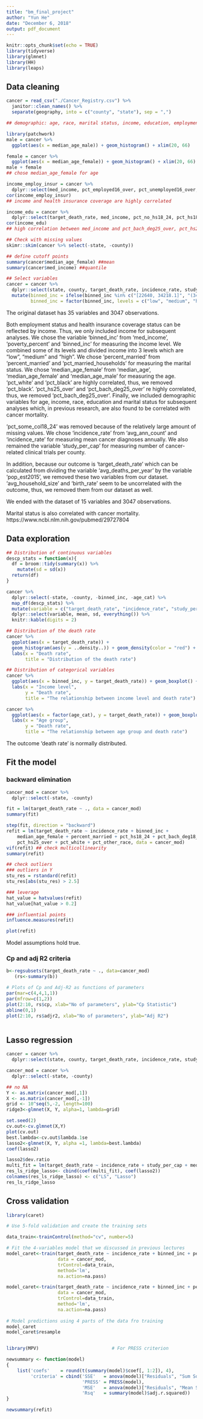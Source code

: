 ```yaml
---
title: "bm_final_project"
author: "Yun He"
date: "December 6, 2018"
output: pdf_document
---
```


```r
knitr::opts_chunk$set(echo = TRUE)
library(tidyverse)
library(glmnet)
library(HH)
library(leaps)
```

## Data cleaning 

```r
cancer = read_csv("./Cancer_Registry.csv") %>% 
  janitor::clean_names() %>% 
  separate(geography, into = c("county", "state"), sep = ",")

## demographic: age, race, marital status, income, education, employment and health insurance coverage

library(patchwork)
male = cancer %>% 
  ggplot(aes(x = median_age_male)) + geom_histogram() + xlim(20, 66)

female = cancer %>% 
  ggplot(aes(x = median_age_female)) + geom_histogram() + xlim(20, 66)
male + female
## chose median_age_female for age

income_employ_insur = cancer %>% 
  dplyr::select(med_income, pct_employed16_over, pct_unemployed16_over, pct_private_coverage, pct_private_coverage_alone, pct_emp_priv_coverage, pct_public_coverage, pct_public_coverage_alone)
cor(income_employ_insur)
## income and health insurance coverage are highly correlated

income_edu = cancer %>% 
  dplyr::select(target_death_rate, med_income, pct_no_hs18_24, pct_hs18_24, pct_bach_deg18_24, pct_hs25_over, pct_bach_deg25_over)
cor(income_edu) 
## high correlation between med_income and pct_bach_deg25_over, pct_hs25_over and pct_bach_deg25_over, so choose pct_hs25_over

## Check with missing values
skimr::skim(cancer %>% select(-state, -county))

## define cutoff points
summary(cancer$median_age_female) ##mean
summary(cancer$med_income) ##quantile

## Select variables
cancer = cancer %>% 
  dplyr::select(state, county, target_death_rate, incidence_rate, study_per_cap, binned_inc, median_age_female, percent_married, pct_no_hs18_24, pct_hs18_24, pct_bach_deg18_24, pct_hs25_over, pct_white, pct_asian, pct_other_race) %>% 
  mutate(binned_inc = ifelse(binned_inc %in% c("[22640, 34218.1]", "(34218.1, 37413.8]", "(37413.8, 40362.7]"), "low", ifelse(binned_inc %in% c("(54545.6, 61494.5]", "(61494.5, 125635]"), "high", "medium")),
         binned_inc = factor(binned_inc, levels = c("low", "medium", "high")))
```

The original dataset has 35 variables and 3047 observations. 

Both employment status and health insurance coverage status can be reflected by income. Thus, we only included income for subsequent analyses. We chose the variable 'binned_inc' from 'med_income', 'poverty_percent' and 'binned_inc' for measuring the income level. We combined some of its levels and divided income into 3 levels which are "low", "medium" and "high". We chose 'percent_married' from 'percent_married' and 'pct_married_households' for measuring the marital status. We chose 'median_age_female' from 'median_age', 'median_age_female' and 'median_age_male' for measuring the age. 'pct_white' and 'pct_black' are highly correlated, thus, we removed 'pct_black'. 'pct_hs25_over' and 'pct_bach_deg25_over' re highly correlated, thus, we removed 'pct_bach_deg25_over'. Finally, we included demographic variables for age, income, race, education and marital status for subsequent analyses which, in previous research, are also found to be correlated with cancer mortality.

'pct_some_col18_24' was removed because of the relatively large amount of missing values. 
We chose 'incidence_rate' from 'avg_ann_count' and 'incidence_rate' for measuring mean cancer diagnoses annually. We also remained the variable 'study_per_cap' for measuring number of cancer-related clinical trials per county. 

In addition, because our outcome is 'target_death_rate' which can be calculated from dividing the variable 'avg_deaths_per_year' by the variable 'pop_est2015', we removed these two variables from our dataset. 'avg_household_size' and 'birth_rate' seem to be uncorrelated with the outcome, thus, we removed them from our dataset as well. 

We ended with the dataset of 15 variables and 3047 observations. 

Marital status is also correlated with cancer mortality. 
https://www.ncbi.nlm.nih.gov/pubmed/29727804

## Data exploration

```r
## Distribution of continuous variables
descp_stats = function(x){
  df = broom::tidy(summary(x)) %>% 
    mutate(sd = sd(x))
  return(df)
}

cancer %>% 
  dplyr::select(-state, -county, -binned_inc, -age_cat) %>% 
  map_df(descp_stats) %>%
  mutate(variable = c("target_death_rate", "incidence_rate", "study_per_cap", "percent_married", "pct_no_hs18_24", "pct_hs18_24", "pct_bach_deg18_24", "pct_hs25_over", "pct_white", "pct_asian", "pct_other_race")) %>% 
  dplyr::select(variable, mean, sd, everything()) %>%
  knitr::kable(digits = 2)

## Distribution of the death rate
cancer %>%
  ggplot(aes(x = target_death_rate)) + 
  geom_histogram(aes(y = ..density..)) + geom_density(color = "red") +
  labs(x = "Death rate",
       title = "Distribution of the death rate")

## Distribution of categorical variables
cancer %>% 
  ggplot(aes(x = binned_inc, y = target_death_rate)) + geom_boxplot() +
  labs(x = "Income level", 
       y = "Death rate",
       title = "The relationship between income level and death rate")

cancer %>% 
  ggplot(aes(x = factor(age_cat), y = target_death_rate)) + geom_boxplot() +
  labs(x = "Age group", 
       y = "Death rate",
       title = "The relationship between age group and death rate")


```

The outcome 'death rate' is normally distributed.

## Fit the model

### backward elimination

```r
cancer_mod = cancer %>% 
  dplyr::select(-state, -county)

fit = lm(target_death_rate ~ ., data = cancer_mod)
summary(fit)

step(fit, direction = "backward")
refit = lm(target_death_rate ~ incidence_rate + binned_inc + 
    median_age_female + percent_married + pct_hs18_24 + pct_bach_deg18_24 + 
    pct_hs25_over + pct_white + pct_other_race, data = cancer_mod)
vif(refit) ## check multicollinearity
summary(refit)

## check outliers
### outliers in Y
stu_res = rstandard(refit)
stu_res[abs(stu_res) > 2.5]

### leverage
hat_value = hatvalues(refit)
hat_value[hat_value > 0.2]

### influential points
influence.measures(refit)

plot(refit)

```

Model assumptions hold true.

### Cp and adj R2 criteria

```r
b<-regsubsets(target_death_rate ~ ., data=cancer_mod)
   (rs<-summary(b))

# Plots of Cp and Adj-R2 as functions of parameters
par(mar=c(4,4,1,1))
par(mfrow=c(1,2))
plot(2:10, rs$cp, xlab="No of parameters", ylab="Cp Statistic")
abline(0,1)
plot(2:10, rs$adjr2, xlab="No of parameters", ylab="Adj R2")



```




## Lasso regression

```r
cancer = cancer %>% 
  dplyr::select(state, county, target_death_rate, incidence_rate, study_per_cap, med_income, median_age_female, percent_married, pct_no_hs18_24, pct_hs18_24, pct_bach_deg18_24, pct_hs25_over, pct_white, pct_asian, pct_other_race)

cancer_mod = cancer %>% 
  dplyr::select(-state, -county)

## no NA
Y <- as.matrix(cancer_mod[,1])
X <- as.matrix(cancer_mod[,-1])
grid <- 10^seq(5,-2, length=100)
ridge3<-glmnet(X, Y, alpha=1, lambda=grid)

set.seed(2)
cv.out<-cv.glmnet(X,Y)
plot(cv.out)
best.lambda<-cv.out$lambda.1se
lasso2<-glmnet(X, Y, alpha =1, lambda=best.lambda)
coef(lasso2)

lasso2$dev.ratio
multi_fit = lm(target_death_rate ~ incidence_rate + study_per_cap + med_income + median_age_female + percent_married + pct_no_hs18_24 + pct_hs18_24 + pct_bach_deg18_24 + pct_hs25_over + pct_white + pct_asian + pct_other_race, data = cancer_mod)
res_ls_ridge_lasso<- cbind(coef(multi_fit), coef(lasso2))
colnames(res_ls_ridge_lasso) <- c("LS", "Lasso")
res_ls_ridge_lasso
```

## Cross validation

```r
library(caret)

# Use 5-fold validation and create the training sets

data_train<-trainControl(method="cv", number=5)

# Fit the 4-variables model that we discussed in previous lectures
model_caret<-train(target_death_rate ~ incidence_rate + binned_inc + percent_married + pct_hs18_24 + pct_bach_deg18_24 + pct_hs25_over + pct_white + pct_other_race + median_age_female,
                   data = cancer_mod,
                   trControl=data_train,
                   method='lm',
                   na.action=na.pass)

model_caret<-train(target_death_rate ~ incidence_rate + binned_inc + percent_married + pct_hs25_over + pct_white,
                   data = cancer_mod,
                   trControl=data_train,
                   method='lm',
                   na.action=na.pass)
    
# Model predictions using 4 parts of the data fro training 
model_caret
model_caret$resample


library(MPV)                           # For PRESS criterion

newsummary <- function(model)
{
    list('coefs'    = round(t(summary(model)$coef[, 1:2]), 4),
         'criteria' = cbind('SSE'   = anova(model)["Residuals", "Sum Sq"],
                            'PRESS' = PRESS(model),
                            'MSE'   = anova(model)["Residuals", "Mean Sq"],
                            'Rsq'   = summary(model)$adj.r.squared))
}

newsummary(refit)

```

